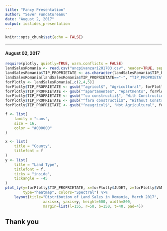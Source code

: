 ---
title: "Fancy Presentation"
author: "Sever Fundatureanu"
date: "August 2, 2017"
output: ioslides_presentation
---

```{r setup, include=FALSE}
knitr::opts_chunk$set(echo = FALSE)
```

***
#### August 02, 2017
```{r cache=TRUE, echo=FALSE, warning=FALSE}
require(plotly, quietly=TRUE, warn.conflicts = FALSE)
landSalesRomania <- read.csv("ancpivanzari201703.csv", header=TRUE, sep=",")
landSalesRomania$TIP_PROPRIETATE <- as.character(landSalesRomania$TIP_PROPRIETATE)
landSalesRomania[landSalesRomania$TIP_PROPRIETATE=="-", "TIP_PROPRIETATE"] <- "Other"
forPlotly <- landSalesRomania[,c(2,4,5)]
forPlotly$TIP_PROPRIETATE <- gsub("^agricol$", "Agricultural", forPlotly$TIP_PROPRIETATE)
forPlotly$TIP_PROPRIETATE <- gsub("^apartamente$", "Apartments", forPlotly$TIP_PROPRIETATE)
forPlotly$TIP_PROPRIETATE <- gsub("^cu constructii$", "With Construction", forPlotly$TIP_PROPRIETATE)
forPlotly$TIP_PROPRIETATE <- gsub("^fara constructii$", "Without Construction", forPlotly$TIP_PROPRIETATE)
forPlotly$TIP_PROPRIETATE <- gsub("^neagricol$", "Not Agricultural", forPlotly$TIP_PROPRIETATE)

f <- list(
    family = "sans",
    size = 16,
    color = "#000000"
)

x <- list(
    title = "County",
    titlefont = f
)
y <- list(
    title = "Land Type",
    titlefont = f,
    ticks = "inside",
    tickangle = -45
)
plot_ly(y=forPlotly$TIP_PROPRIETATE, x=forPlotly$JUDET, z=forPlotly$VANZARI, 
        type="heatmap", colors="Spectral") %>% 
    layout(title="Distribution of Land Sales in Romania, March 2017",
                 xaxis=x, yaxis=y, height=600, width=800,
                 margin=list(l=155, r=50, b=150, t=40, pad=4))
```

## Thank you